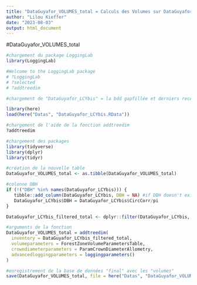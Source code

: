 ---
title: "DataGuyafor_VOLUMES_total = Calculs des Volumes sur DataGuyafor_LCYbis avec le package LoggingLab"
author: "Lilou Kieffer"
date: "2023-08-03"
output: html_document
---
#DataGuyafor_VOLUMES_total
```{r}
#chargement du package LoggingLab 
library(LoggingLab)

#Welcome to the LoggingLab package
# ?LoggingLab
# ?selected
# ?addtreedim

#chargement de "DataGuyafor_LCYbis" = la bdd gapfillée et derniers recensements par parcelles 

library(here)
load(here("Datas", "DataGuyafor_LCYbis.RData"))

#chargement de l'aide de la fonction addtreedim
?addtreedim

#chargement des packages
library(tidyverse)
library(dplyr)
library(tidyr)

#création de la nouvelle table 
DataGuyafor_VOLUMES_total <- as.tibble(DataGuyafor_VOLUMES_total)

#colonne DBH
if (!("DBH" %in% names(DataGuyafor_LCYbis))) {
   tibble::add_column(DataGuyafor_LCYbis, DBH = NA) #if DBH doesn't exist create it
   DataGuyafor_LCYbis$DBH = DataGuyafor_LCYbis$CircCorr/pi
}

DataGuyafor_LCYbis_filtered_total <- dplyr::filter(DataGuyafor_LCYbis, DBH >= 10)

#arguments de la fonction
DataGuyafor_VOLUMES_total = addtreedim(
  inventory = DataGuyafor_LCYbis_filtered_total,
  volumeparameters = ForestZoneVolumeParametersTable,
  crowndiameterparameters = ParamCrownDiameterAllometry,
  advancedloggingparameters = loggingparameters()
)

#enregistrement de la base de données "final" avec les "volumes"
save(DataGuyafor_VOLUMES_total, file = here("Datas", "DataGuyafor_VOLUMES_total.RData"))
```

